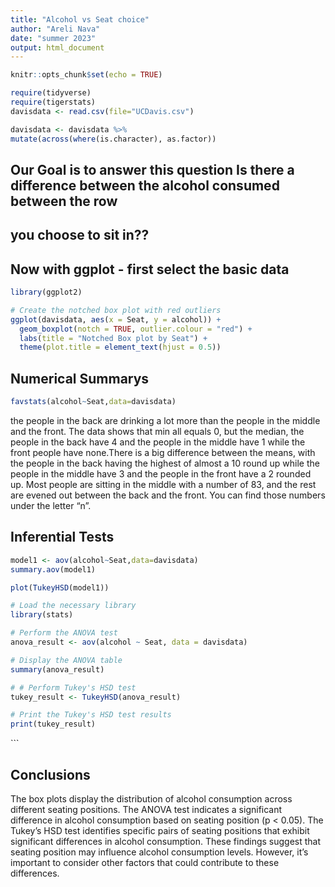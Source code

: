 ```yaml
---
title: "Alcohol vs Seat choice"
author: "Areli Nava"
date: "summer 2023"
output: html_document
---
```


```r
knitr::opts_chunk$set(echo = TRUE)
```

```r
require(tidyverse)
require(tigerstats)
davisdata <- read.csv(file="UCDavis.csv")
```

```r
davisdata <- davisdata %>%
mutate(across(where(is.character), as.factor))
```

## Our Goal is to answer this question Is there a difference between the alcohol consumed between the row
## you choose to sit in??

## Now with ggplot - first select the basic data

```r
library(ggplot2)

# Create the notched box plot with red outliers
ggplot(davisdata, aes(x = Seat, y = alcohol)) +
  geom_boxplot(notch = TRUE, outlier.colour = "red") +
  labs(title = "Notched Box plot by Seat") +
  theme(plot.title = element_text(hjust = 0.5))
```



  


## Numerical Summarys 

```r
favstats(alcohol~Seat,data=davisdata)
```

the people in the back are drinking a lot more than the people in the middle and the front. The data shows that min all equals 0, but the median, the people in the back have 4 and the people in the middle have 1 while the front people have none.There is a big difference between the means, with the people in the back having the highest of almost a 10 round up while the people in the middle have 3 and the people in the front have a 2 rounded up. Most people are sitting in the middle with a number of 83, and the rest are evened out between the back and the front. You can find those numbers under the letter "n".

## Inferential Tests

```r
model1 <- aov(alcohol~Seat,data=davisdata)
summary.aov(model1)
```

```r
plot(TukeyHSD(model1))
```

```r
# Load the necessary library
library(stats)

# Perform the ANOVA test
anova_result <- aov(alcohol ~ Seat, data = davisdata)

# Display the ANOVA table
summary(anova_result)

```



```r
# # Perform Tukey's HSD test
tukey_result <- TukeyHSD(anova_result)

# Print the Tukey's HSD test results
print(tukey_result)

```
```

## Conclusions

The box plots display the distribution of alcohol consumption across different seating positions. The ANOVA test indicates a significant difference in alcohol consumption based on seating position (p < 0.05). The Tukey's HSD test identifies specific pairs of seating positions that exhibit significant differences in alcohol consumption. These findings suggest that seating position may influence alcohol consumption levels. However, it's important to consider other factors that could contribute to these differences.


